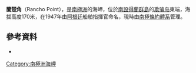 {{coord|62|58|S|60|30|W|display=title}}

'''蘭楚角'''（Rancho Point），是[[南極洲|南極洲]]的海岬，位於[[南設得蘭群島|南設得蘭群島]]的[[欺骗岛|欺骗岛]]東端，海拔高度170米，在1947年由[[阿根廷|阿根廷]]船舶指揮官命名，現時由[[南極條約體系|南極條約體系]]管理。

==參考資料==
*{{usgs-gazetteer}}

{{Antarctica-geo-stub}}
[[Category:南極洲海岬|Category:南極洲海岬]]